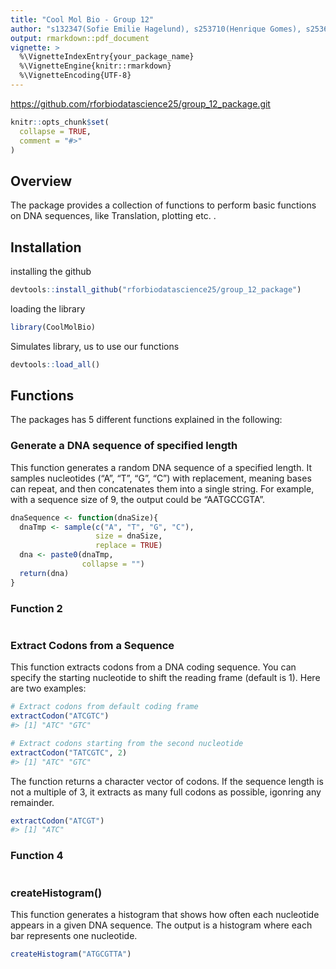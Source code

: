 ```yaml
---
title: "Cool Mol Bio - Group 12"
author: "s132347(Sofie Emilie Hagelund), s253710(Henrique Gomes), s253689(Paula Meerjanssen), s252750(Shuyue Zhang), s253719(Eszter Hudra)"
output: rmarkdown::pdf_document
vignette: >
  %\VignetteIndexEntry{your_package_name}
  %\VignetteEngine{knitr::rmarkdown}
  %\VignetteEncoding{UTF-8}
---
```


<https://github.com/rforbiodatascience25/group_12_package.git>

```r
knitr::opts_chunk$set(
  collapse = TRUE,
  comment = "#>"
)
```

## Overview

The package provides a collection of functions to perform basic functions on DNA sequences, like Translation, plotting etc. .

## Installation

installing the github

```r
devtools::install_github("rforbiodatascience25/group_12_package")
```

loading the library

```r
library(CoolMolBio)
```

Simulates library, us to use our functions

```r
devtools::load_all()
```

## Functions

The packages has 5 different functions explained in the following:

### Generate a DNA sequence of specified length

This function generates a random DNA sequence of a specified length. It samples nucleotides ("A", "T", "G", "C") with replacement, meaning bases can repeat, and then concatenates them into a single string. For example, with a sequence size of 9, the output could be "AATGCCGTA".

```r
dnaSequence <- function(dnaSize){
  dnaTmp <- sample(c("A", "T", "G", "C"), 
                   size = dnaSize, 
                   replace = TRUE)
  dna <- paste0(dnaTmp, 
                collapse = "")
  return(dna)
}
```

### Function 2

```r

```

### Extract Codons from a Sequence

This function extracts codons from a DNA coding sequence. You can specify the starting nucleotide to shift the reading frame (default is 1). Here are two examples:

```r
# Extract codons from default coding frame
extractCodon("ATCGTC")
#> [1] "ATC" "GTC"

# Extract codons starting from the second nucleotide
extractCodon("TATCGTC", 2)
#> [1] "ATC" "GTC"
```

The function returns a character vector of codons. If the sequence length is not a multiple of 3, it extracts as many full codons as possible, igonring any remainder.

```r
extractCodon("ATCGT")
#> [1] "ATC"
```

### Function 4

```r

```

### createHistogram()

This function generates a histogram that shows how often each nucleotide appears in a given DNA sequence. The output is a histogram where each bar represents one nucleotide.

```r
createHistogram("ATGCGTTA")
```
